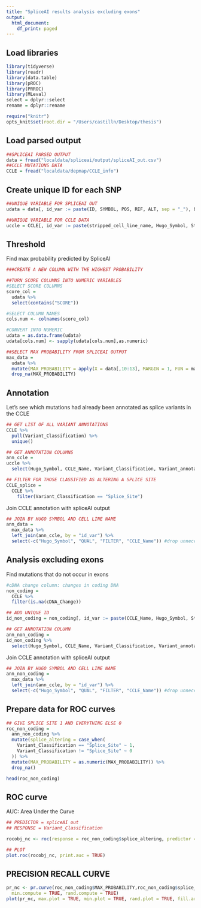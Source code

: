 ```yaml
---
title: "SpliceAI results analysis excluding exons"
output:
  html_document:
    df_print: paged
---
```


## Load libraries

```r
library(tidyverse)
library(readr)
library(data.table)
library(pROC)
library(PRROC)
library(MLeval)
select = dplyr::select
rename = dplyr::rename
```

```r
require("knitr")
opts_knit$set(root.dir = "/Users/castilln/Desktop/thesis")
```


## Load parsed output

```r
##SPLICEAI PARSED OUTPUT
data = fread("localdata/spliceai/output/spliceAI_out.csv")
##CCLE MUTATIONS DATA
CCLE = fread("localdata/depmap/CCLE_info")
```

## Create unique ID for each SNP 
```r
##UNIQUE VARIABLE FOR SPLICEAI OUT
udata = data[, id_var := paste(ID, SYMBOL, POS, REF, ALT, sep = "_"), by = .(ID, SYMBOL, POS, REF, ALT)]

##UNIQUE VARIABLE FOR CCLE DATA
uccle = CCLE[, id_var := paste(stripped_cell_line_name, Hugo_Symbol, Start_position, Reference_Allele, Tumor_Seq_Allele1, sep = "_"), by = .(stripped_cell_line_name, Hugo_Symbol, Start_position, Reference_Allele, Tumor_Seq_Allele1)]
```


## Threshold
Find max probability predicted by SpliceAI
```r
###CREATE A NEW COLUMN WITH THE HIGHEST PROBABILITY

##TURN SCORE COLUMNS INTO NUMERIC VARIABLES
#SELECT SCORE COLUMNS
score_col = 
  udata %>% 
  select(contains("SCORE")) 

#SELECT COLUMN NAMES
cols.num <- colnames(score_col)

#CONVERT INTO NUMERIC
udata = as.data.frame(udata)
udata[cols.num] <- sapply(udata[cols.num],as.numeric)

##SELECT MAX PROBABILITY FROM SPLICEAI OUTPUT
max_data =
  udata %>% 
  mutate(MAX_PROBABILITY = apply(X = data[,10:13], MARGIN = 1, FUN = max)) %>% 
  drop_na(MAX_PROBABILITY)

```

## Annotation
Let's see which mutations had already been annotated as splice variants in the CCLE
```r
## GET LIST OF ALL VARIANT ANNOTATIONS
CCLE %>% 
  pull(Variant_Classification) %>% 
  unique()

## GET ANNOTATION COLUMNS
ann_ccle = 
uccle %>%  
  select(Hugo_Symbol, CCLE_Name, Variant_Classification, Variant_annotation, id_var, primary_disease)

## FILTER FOR THOSE CLASSIFIED AS ALTERING A SPLICE SITE
CCLE_splice = 
  CCLE %>% 
    filter(Variant_Classification == "Splice_Site")
```

Join CCLE annotation with spliceAI output
```r
## JOIN BY HUGO SYMBOL AND CELL LINE NAME
ann_data = 
  max_data %>% 
  left_join(ann_ccle, by = "id_var") %>% 
  select(-c("Hugo_Symbol", "QUAL", "FILTER", "CCLE_Name")) #drop unnecessary variables
```

## Analysis excluding exons
Find mutations that do not occur in exons
```r
#cDNA change column: changes in coding DNA
non_coding = 
  CCLE %>% 
  filter(is.na(cDNA_Change))

## ADD UNIQUE ID  
id_non_coding = non_coding[, id_var := paste(CCLE_Name, Hugo_Symbol, Start_position, Reference_Allele, Tumor_Seq_Allele1, sep = "_"), by = .(CCLE_Name, Hugo_Symbol, Start_position, Reference_Allele, Tumor_Seq_Allele1)]

## GET ANNOTATION COLUMN
ann_non_coding = 
id_non_coding %>%  
  select(Hugo_Symbol, CCLE_Name, Variant_Classification, Variant_annotation, id_var, primary_disease)
```

Join CCLE annotation with spliceAI output
```r
## JOIN BY HUGO SYMBOL AND CELL LINE NAME
ann_non_coding = 
  max_data %>% 
  left_join(ann_ccle, by = "id_var") %>% 
  select(-c("Hugo_Symbol", "QUAL", "FILTER", "CCLE_Name")) #drop unnecessary variables
```

## Prepare data for ROC curves

```r
## GIVE SPLICE SITE 1 AND EVERYTHING ELSE 0 
roc_non_coding = 
  ann_non_coding %>% 
  mutate(splice_altering = case_when(
    Variant_Classification == "Splice_Site" ~ 1, 
    Variant_Classification != "Splice_Site" ~ 0
  )) %>% 
  mutate(MAX_PROBABILITY = as.numeric(MAX_PROBABILITY)) %>% 
  drop_na()

head(roc_non_coding)
```

## ROC curve

AUC: Area Under the Curve
```r
## PREDICTOR = spliceAI out
## RESPONSE = Variant_Classification

rocobj_nc <- roc(response = roc_non_coding$splice_altering, predictor = roc_non_coding$MAX_PROBABILITY, partial.auc.correct = TRUE, percent = TRUE)

## PLOT 
plot.roc(rocobj_nc, print.auc = TRUE)

```

## PRECISION RECALL CURVE

```r
pr_nc <- pr.curve(roc_non_coding$MAX_PROBABILITY,roc_non_coding$splice_altering, curve = T, max.compute = TRUE, 
  min.compute = TRUE, rand.compute = TRUE)
plot(pr_nc, max.plot = TRUE, min.plot = TRUE, rand.plot = TRUE, fill.area = TRUE)
```
